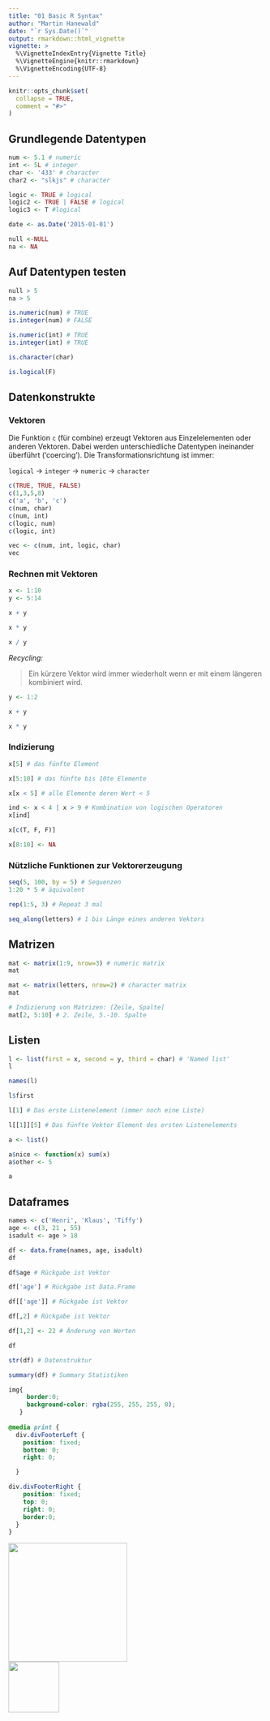 ```yaml
---
title: "01 Basic R Syntax"
author: "Martin Hanewald"
date: "`r Sys.Date()`"
output: rmarkdown::html_vignette
vignette: >
  %\VignetteIndexEntry{Vignette Title}
  %\VignetteEngine{knitr::rmarkdown}
  %\VignetteEncoding{UTF-8}
---
```


```r
knitr::opts_chunk$set(
  collapse = TRUE,
  comment = "#>"
)
```

## Grundlegende Datentypen

```r

num <- 5.1 # numeric
int <- 5L # integer
char <- '433' # character
char2 <- "slkjs" # character

logic <- TRUE # logical
logic2 <- TRUE | FALSE # logical
logic3 <- T #logical

date <- as.Date('2015-01-01')

null <-NULL 
na <- NA

```

## Auf Datentypen testen
```r
null > 5
na > 5

is.numeric(num) # TRUE
is.integer(num) # FALSE

is.numeric(int) # TRUE
is.integer(int) # TRUE

is.character(char)

is.logical(F)
```


## Datenkonstrukte

### Vektoren

Die Funktion `c` (für combine) erzeugt Vektoren aus Einzelelementen oder anderen
Vektoren. Dabei werden unterschiedliche Datentypen ineinander überführt ('coercing').
Die Transformationsrichtung ist immer:

`logical` -> `integer` -> `numeric` -> `character`

```r
c(TRUE, TRUE, FALSE)
c(1,3,5,8)
c('a', 'b', 'c')
c(num, char)
c(num, int)
c(logic, num)
c(logic, int)

vec <- c(num, int, logic, char)
vec
```


### Rechnen mit Vektoren

```r
x <- 1:10
y <- 5:14

x + y

x * y

x / y


```

*Recycling:*

> Ein kürzere Vektor wird immer wiederholt wenn er mit einem längeren
kombiniert wird.

```r
y <- 1:2

x + y

x * y
```

### Indizierung

```r
x[5] # das fünfte Element

x[5:10] # das fünfte bis 10te Elemente

x[x < 5] # alle Elemente deren Wert < 5

ind <- x < 4 | x > 9 # Kombination von logischen Operatoren
x[ind]

x[c(T, F, F)]

x[8:10] <- NA

```

### Nützliche Funktionen zur Vektorerzeugung

```r
seq(5, 100, by = 5) # Sequenzen
1:20 * 5 # äquivalent

rep(1:5, 3) # Repeat 3 mal

seq_along(letters) # 1 bis Länge eines anderen Vektors

```


## Matrizen

```r
mat <- matrix(1:9, nrow=3) # numeric matrix
mat

mat <- matrix(letters, nrow=2) # character matrix
mat

# Indizierung von Matrizen: [Zeile, Spalte]
mat[2, 5:10] # 2. Zeile, 5.-10. Spalte

```


## Listen

```r
l <- list(first = x, second = y, third = char) # 'Named list'
l

names(l)

l$first

l[1] # Das erste Listenelement (immer noch eine Liste)

l[[1]][5] # Das fünfte Vektor Element des ersten Listenelements

a <- list()

a$nice <- function(x) sum(x)
a$other <- 5

a
```


## Dataframes

```r
names <- c('Henri', 'Klaus', 'Tiffy')
age <- c(3, 21 , 55)
isadult <- age > 18

df <- data.frame(names, age, isadult)
df

df$age # Rückgabe ist Vektor

df['age'] # Rückgabe ist Data.Frame

df[['age']] # Rückgabe ist Vektor

df[,2] # Rückgabe ist Vektor

df[1,2] <- 22 # Änderung von Werten

df

str(df) # Datenstruktur

summary(df) # Summary Statistiken

```


```css
img{
     border:0;
     background-color: rgba(255, 255, 255, 0);
   }
   
@media print {
  div.divFooterLeft {
    position: fixed;
    bottom: 0;
    right: 0;

  }

div.divFooterRight {
    position: fixed;
    top: 0;
    right: 0;
    border:0;
  }    
}
```

<div class="divFooterLeft"><img src='../98_assets/ca_logo.svg' width="234px"></div>
<div class="divFooterRight"><img src='../98_assets/c_by_qunis.svg' width="100px"></div>


